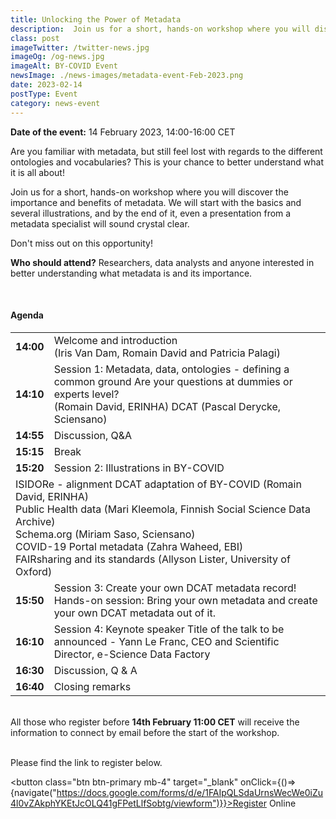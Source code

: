 ```yaml
---
title: Unlocking the Power of Metadata
description:  Join us for a short, hands-on workshop where you will discover the importance and benefits of metadata. 
class: post
imageTwitter: /twitter-news.jpg
imageOg: /og-news.jpg
imageAlt: BY-COVID Event
newsImage: ./news-images/metadata-event-Feb-2023.png
date: 2023-02-14
postType: Event
category: news-event
---
```



**Date of the event:** 14 February 2023, 14:00-16:00 CET
 
Are you familiar with metadata, but still feel lost with regards to the different ontologies and vocabularies? This is your chance to better understand what it is all about! 

Join us for a short, hands-on workshop where you will discover the importance and benefits of metadata. We will start with the basics and several illustrations, and by the end of it, even a presentation from a metadata specialist will sound crystal clear.

Don't miss out on this opportunity!

**Who should attend?**
Researchers, data analysts and anyone interested in better understanding what metadata is and its importance.

<br />
<h4>Agenda</h4>

<Table striped bordered table-responsive>
  <tbody>
    <tr>
      <td class="py-3"><strong>14:00</strong></td>
      <td class="py-3">Welcome and introduction <br />(Iris Van Dam, Romain David and Patricia Palagi)</td>
    </tr>
    <tr>
      <td class="py-3"><strong>14:10</strong></td>
      <td class="py-3">Session 1: Metadata, data, ontologies - defining a common ground
Are your questions at dummies or experts level?  <br />(Romain David, ERINHA)
DCAT (Pascal Derycke, Sciensano)</td>
    </tr>
    <tr>
      <td class="py-3"><strong>14:55</strong></td>
      <td class="py-3">Discussion, Q&A</td>
    </tr>
    <tr>
      <td class="py-3"><strong>15:15</strong></td>
      <td class="py-3">Break</td>
    </tr>
    <tr>
      <td class="py-3"><strong>15:20</strong></td>
      <td class="py-3">Session 2: Illustrations in BY-COVID</td>
    </tr>
    <tr>
      <td class="py-3" colspan="2">ISIDORe - alignment DCAT adaptation of BY-COVID (Romain David, ERINHA)<br />
Public Health data (Mari Kleemola, Finnish Social Science Data Archive) <br />
Schema.org (Miriam Saso, Sciensano)<br />
COVID-19 Portal metadata (Zahra Waheed, EBI) <br />
FAIRsharing and its standards (Allyson Lister, University of Oxford)</td>
    </tr>
    <tr>
      <td class="py-3"><strong>15:50</strong></td>
      <td class="py-3">Session 3: Create your own DCAT metadata record! Hands-on session:
Bring your own metadata and create your own DCAT metadata out of it.</td>
    </tr>
    <tr>
      <td class="py-3"><strong>16:10</strong></td>
      <td class="py-3">Session 4: Keynote speaker Title of the talk to be announced - Yann Le Franc, CEO and
  Scientific Director, e-Science Data Factory</td>
    </tr>
    <tr>
      <td class="py-3"><strong>16:30</strong></td>
      <td class="py-3">Discussion, Q & A</td>
    </tr>
    <tr>
      <td class="py-3"><strong>16:40</strong></td>
      <td class="py-3">Closing remarks</td>
    </tr>
  </tbody>
</Table>  


<br />
All those who register before <strong>14th February 11:00 CET</strong> will receive the information to connect by email before the start of the workshop. <br /><br />


Please find the link to register below.

<button class="btn btn-primary mb-4" target="_blank" onClick={()=>{navigate("https://docs.google.com/forms/d/e/1FAIpQLSdaUrnsWecWe0iZu4l0vZAkphYKEtJcOLQ41gFPetLlfSobtg/viewform")}}>Register Online</button>
<br />



